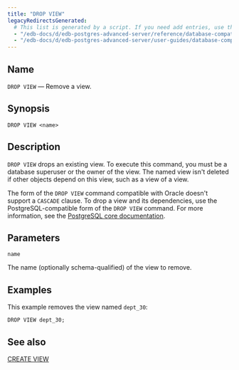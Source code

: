 ```yaml
---
title: "DROP VIEW"
legacyRedirectsGenerated:
  # This list is generated by a script. If you need add entries, use the `legacyRedirects` key.
  - "/edb-docs/d/edb-postgres-advanced-server/reference/database-compatibility-for-oracle-developers-reference-guide/9.6/Database_Compatibility_for_Oracle_Developers_Reference_Guide.1.076.html"
  - "/edb-docs/d/edb-postgres-advanced-server/user-guides/database-compatibility-for-oracle-developers-guide/9.5/Database_Compatibility_for_Oracle_Developers_Guide.1.102.html"
---
```


<div id="drop_view" class="registered_link"></div>

## Name

`DROP VIEW` &mdash; Remove a view.

## Synopsis

```text
DROP VIEW <name>
```

## Description

`DROP VIEW` drops an existing view. To execute this command, you must be a database superuser or the owner of the view. The named view isn't deleted if other objects depend on this view, such as a view of a view.

The form of the `DROP VIEW` command compatible with Oracle doesn't support a `CASCADE` clause. To drop a view and its dependencies, use the PostgreSQL-compatible form of the `DROP VIEW` command. For more information, see the [PostgreSQL core documentation](https://www.postgresql.org/docs/current/static/sql-dropview.html).

## Parameters

`name`

 The name (optionally schema-qualified) of the view to remove.

## Examples

This example removes the view named `dept_30`:

```text
DROP VIEW dept_30;
```

## See also

[CREATE VIEW](43_create_view/#create_view)
